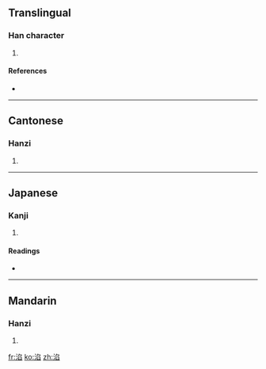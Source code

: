 ==Translingual==

===Han character===
{{Han char|rn=85|rad=水|as=08|sn=11|four=3717<sub>7</sub>|canj=水弓竹X (ENHX)}}

# {{defn|Han|sort=水08}}

====References====
* {{Han ref|kx=0629.120|dkj=17624|dj=1031.070|hdz=31656.070|uh=6DCA|ud=28106|bh=D5F6|bd=54774}}

----

==Cantonese==

===Hanzi===
{{yue-hanzi|jyut=|y=yim1}}

# {{defn|Cantonese}}

----

==Japanese==

===Kanji===
{{ja-kanji|grade=|rs=水08}}

# {{defn|Japanese}}

====Readings====
* {{ja-readings|on=[[かん]] (kan), [[ごん]] (gon), [[えん]] (en), [[あん]] (an)|kun=}}

----

==Mandarin==

===Hanzi===
{{cmn-hanzi|pin=[[hàn]] ([[han4]])|wg=han<sup>4</sup>}}

# {{defn|Mandarin}}

[[fr:淊]]
[[ko:淊]]
[[zh:淊]]